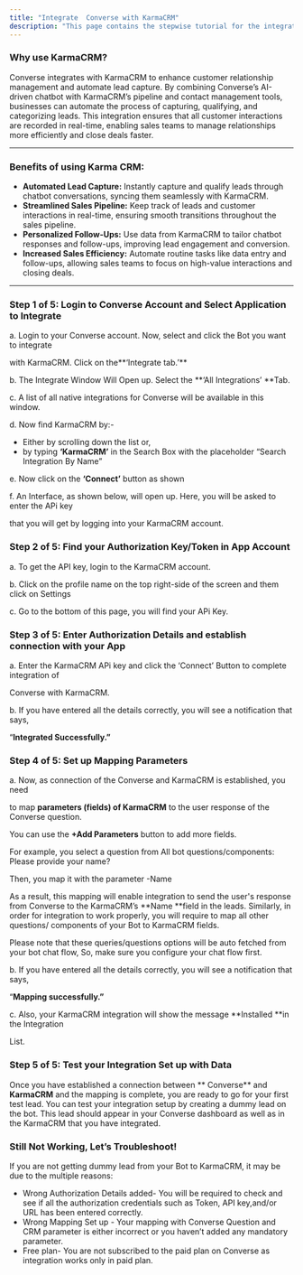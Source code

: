```yaml
---
title: "Integrate  Converse with KarmaCRM"
description: "This page contains the stepwise tutorial for the integration with  Converse"
---
```


### **Why use KarmaCRM?**

 Converse integrates with KarmaCRM to enhance customer relationship management and automate lead capture. By combining  Converse’s AI-driven chatbot with KarmaCRM’s pipeline and contact management tools, businesses can automate the process of capturing, qualifying, and categorizing leads. This integration ensures that all customer interactions are recorded in real-time, enabling sales teams to manage relationships more efficiently and close deals faster.

---

### **Benefits of using Karma CRM:**

- **Automated Lead Capture:** Instantly capture and qualify leads through chatbot conversations, syncing them seamlessly with KarmaCRM.
- **Streamlined Sales Pipeline:** Keep track of leads and customer interactions in real-time, ensuring smooth transitions throughout the sales pipeline.
- **Personalized Follow-Ups:** Use data from KarmaCRM to tailor chatbot responses and follow-ups, improving lead engagement and conversion.
- **Increased Sales Efficiency:** Automate routine tasks like data entry and follow-ups, allowing sales teams to focus on high-value interactions and closing deals.

---

### **Step 1 of 5: Login to  Converse Account and Select Application to Integrate**

a. Login to your  Converse account. Now, select and click the Bot you want to integrate

with KarmaCRM. Click on the**‘Integrate tab.’** 

b. The Integrate Window Will Open up. Select the **‘All Integrations’ **Tab.

c. A list of all native integrations for  Converse will be available in this window.

d. Now find KarmaCRM by:-

- Either by scrolling down the list or,
- by typing **‘KarmaCRM’** in the Search Box with the placeholder “Search Integration By Name”

e. Now click on the **‘Connect’** button as shown

f. An Interface, as shown below, will open up. Here, you will be asked to enter the APi key

that you will get by logging into your KarmaCRM account.

### **Step 2 of 5: Find your Authorization Key/Token in App Account**

a. To get the API key, login to the KarmaCRM account.

b. Click on the profile name on the top right-side of the screen and them click on Settings

c. Go to the bottom of this page, you will find your APi Key.

### **Step 3 of 5: Enter Authorization Details and establish connection with your App**

a. Enter the KarmaCRM APi key and click the ‘Connect’ Button to complete integration of

 Converse with KarmaCRM.

b. If you have entered all the details correctly, you will see a notification that says,

“**Integrated Successfully.”**

### **Step 4 of 5: Set up Mapping Parameters**

a. Now, as connection of the  Converse and KarmaCRM is established, you need

to map **parameters (fields) of KarmaCRM** to the user response of the  Converse question.

You can use the **\+Add Parameters** button to add more fields.

For example, you select a question from All bot questions/components: Please provide your name?

Then, you map it with the parameter -Name

As a result, this mapping will enable integration to send the user's response from  Converse to the KarmaCRM’s **Name **field in the leads. Similarly, in order for integration to work properly, you will require to map all other questions/ components of your Bot to KarmaCRM fields.

Please note that these queries/questions options will be auto fetched from your bot chat flow, So, make sure you configure your chat flow first.

b. If you have entered all the details correctly, you will see a notification that says,

“**Mapping successfully.”**

c. Also, your KarmaCRM integration will show the message **Installed **in the Integration

List.

### **Step 5 of 5: Test your Integration Set up with Data**

Once you have established a connection between ** Converse** and **KarmaCRM** and the mapping is complete, you are ready to go for your first test lead. You can test your integration setup by creating a dummy lead on the bot. This lead should appear in your  Converse dashboard as well as in the KarmaCRM that you have integrated.

### **Still Not Working, Let’s Troubleshoot\!**

If you are not getting dummy lead from your Bot to KarmaCRM, it may be due to the multiple reasons:

- Wrong Authorization Details added- You will be required to check and see if all the authorization credentials such as Token, API key,and/or URL has been entered correctly.
- Wrong Mapping Set up - Your mapping with  Converse Question and CRM parameter is either incorrect or you haven’t added any mandatory parameter.
- Free plan- You are not subscribed to the paid plan on  Converse as integration works only in paid plan.

 